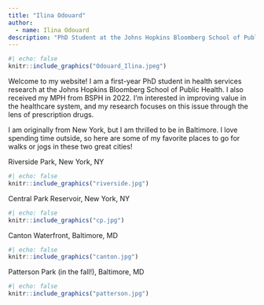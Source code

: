 ```yaml
---
title: "Ilina Odouard"
author: 
  - name: Ilina Odouard
description: "PhD Student at the Johns Hopkins Bloomberg School of Public Health"
---
```

```r
#| echo: false
knitr::include_graphics("Odouard_Ilina.jpeg")
```

Welcome to my website! I am a first-year PhD student in health services research at the Johns Hopkins Bloomberg School of Public Health. I also received my MPH from BSPH in 2022. I'm interested in improving value in the healthcare system, and my research focuses on this issue through the lens of prescription drugs. 

I am originally from New York, but I am thrilled to be in Baltimore. I love spending time outside, so here are some of my favorite places to go for walks or jogs in these two great cities!


Riverside Park, New York, NY
```r
#| echo: false
knitr::include_graphics("riverside.jpg")
```


Central Park Reservoir, New York, NY
```r
#| echo: false
knitr::include_graphics("cp.jpg")
```


Canton Waterfront, Baltimore, MD
```r
#| echo: false
knitr::include_graphics("canton.jpg")
```


Patterson Park (in the fall!), Baltimore, MD
```r
#| echo: false
knitr::include_graphics("patterson.jpg")
```



